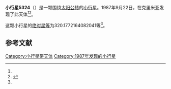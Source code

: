 {{Infobox planet
| bgcolour = #FFFFC0
| name = 5324 Lyapunov
| symbol = 
| image = 
| caption = 
| discovery = yes
| discovery_ref = 
| discoverer = {{link-en|柳德米拉·卡拉季奇|Lyudmila Karachkina}}
| discovery_site = [[克里米亚|克里米亚]] 
| discovered = 1987年9月22日
| designations = yes
| mp_name = 
| named_after = 
| alt_names = 
| mp_category = [[阿莫尔型小行星|阿莫尔型小行星]]
| orbit_ref = <ref name="a">[http://ssd.jpl.nasa.gov/sbdb.cgi?sstr=5324 5324 Lyapunov] {{Wayback|url=http://ssd.jpl.nasa.gov/sbdb.cgi?sstr=5324 |date=20201124020341 }}，小行星數據庫瀏覽器（JPL Small-Body Database Browser）－[[美国国家航空航天局|美国国家航空航天局]]喷气推进实验室</ref>
| epoch = 2456400.5 (2013年4月18日更新)
| aphelion = {{convert|4.782860162534182|AU|km|3|abbr=on|lk=out}}
| perihelion = {{convert|1.145066938241878|AU|km|3|abbr=on}}
| semimajor = {{convert|2.96396355038803|AU|km|3|abbr=on}}
| eccentricity = 0.613670371
| period = 1863.836081 [[日|日]]<br />5.1[[儒略年|儒略年]]
| avg_speed = 
| inclination = 19.48568673807704
| asc_node = 353.0682282919298
| mean_anomaly = 
| arg_peri = 320.1772164082041
| satellites = 
| physical_characteristics = yes
| dimensions = 
| mass = 
| density = 
| surface_grav = 
| escape_velocity = 
| sidereal_day = 
| axial_tilt = 
| pole_ecliptic_lat = 
| pole_ecliptic_lon = 
| albedo = 
| temperatures= 
| temp_name1 = 
| mean_temp_1 = 
| max_temp_1 = 
| temp_name2 = 
| max_temp_2 = 
| spectral_type = 
| abs_magnitude = 320.1772164082041
}}

'''小行星5324'''（{{lang-en|5324 Lyapunov}}）是一颗围绕[[太阳|太阳]][[公转|公转]]的[[小行星|小行星]]。1987年9月22日，{{link-en|柳德米拉·卡拉季奇|Lyudmila Karachkina}}在克里米亚发现了此天体<ref name="a" /><ref>{{cite news|title=小行星列表|url=http://cfa-www.harvard.edu/iau/lists/NumberedMPs.txt|accessdate=2013-07-08|newspaper=哈佛大学|archive-date=2008-05-17|archive-url=https://web.archive.org/web/20080517010638/http://cfa-www.harvard.edu/iau/lists/NumberedMPs.txt|dead-url=no}}</ref>。

这颗小行星的[[绝对星等|绝对星等]]为320.1772164082041等<ref name="a" />。

==参考文献==
{{reflist}}
{{Minor Planet Number|[[小行星5323|小行星5323]]|[[小行星5325|小行星5325]]}}

{{小天体}}

[[Category:小行星带天体|Category:小行星带天体]]
[[Category:1987年发现的小行星|Category:1987年发现的小行星]]

{{asteroid-stub}}
